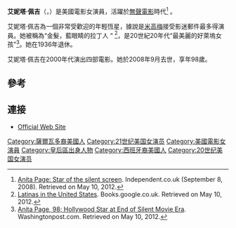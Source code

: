 {{Infobox person
| name                      = Anita Page
| image                     = Anita Page Stars of the Photoplay.jpg
| image_size                = 
| alt                       = 
| caption                   = in 1930
| birth_name                = Anita Evelyn Pomares
| birth_date                = {{birth date|1910|08|04|mf=yes}}
| birth_place               = 美國紐約[[皇后區|皇后區]][[法拉盛|法拉盛]]
| death_date                = {{death date and age|2008|09|06|1910|08|04|mf=yes}}
| death_place               = 美國[[加州|加州]][[凡奈斯|凡奈斯]]
| resting_place             = [[聖十字公墓|聖十字公墓]]
| nationality               = American
| occupation                = Actress
| years_active              = 1925–1936; 2000–2008
| spouse                    = {{marriage|[[Nacio_Herb_Brown|Nacio Herb Brown]]|1934|1935|reason=divorced}}<br>{{marriage|Herschel A. House|1937|1991|reason=widowed}}
| children                  = 2
}}

'''艾妮塔·佩吉'''（{{lang-en|Anita Page}}，{{bd|1910年|8月4日|2008年|9月6日}}）是美國電影女演員，活躍於[[無聲電影|無聲電影]]時代<ref name="independent.co.uk">[http://www.independent.co.uk/news/obituaries/anita-page-star-of-the-silent-screen-922510.html Anita Page: Star of the silent screen]. Independent.co.uk (September 8, 2008). Retrieved on May 10, 2012.</ref> 。

艾妮塔·佩吉為一個非常受歡迎的年輕恆星，據說是[[米高梅|米高梅]]接受影迷郵件最多得演員。她被稱為“金髮，藍眼睛的拉丁人 “ <ref>[http://books.google.co.uk/books?id=_62IjQ-XQScC&pg=PA499&dq=anita+Page+Pomares&hl=en&ei=T5qQTLDTN5C2vQPJl4zZCw&sa=X&oi=book_result&ct=result&resnum=3&ved=0CDAQ6AEwAg#v=onepage&q=anita%20Page%20Pomares&f=false Latinas in the United States]. Books.google.co.uk. Retrieved on May 10, 2012.</ref>，是20世紀20年代“最美麗的好萊塢女孩”<ref>[http://www.washingtonpost.com/wp-dyn/content/article/2008/09/07/AR2008090700619.html Anita Page, 98; Hollywood Star at End of Silent Movie Era]. Washingtonpost.com. Retrieved on May 10, 2012.</ref>。她在1936年退休。

艾妮塔·佩吉在2000年代演出四部電影。她於2008年9月去世，享年98歲。

==參考==
{{reflist|colwidth=30em}}

==連接==
{{Commons category|Anita Page}}
*[http://www.anitapage.com/ Official Web Site]

{{Authority control}}
{{DEFAULTSORT: Page, Anita}}
[[Category:薩爾瓦多裔美國人|Category:薩爾瓦多裔美國人]]
[[Category:21世纪美国女演员|Category:21世纪美国女演员]]
[[Category:美國電影女演員|Category:美國電影女演員]]
[[Category:皇后區出身人物|Category:皇后區出身人物]]
[[Category:西班牙裔美國人|Category:西班牙裔美國人]]
[[Category:20世纪美国女演员|Category:20世纪美国女演员]]